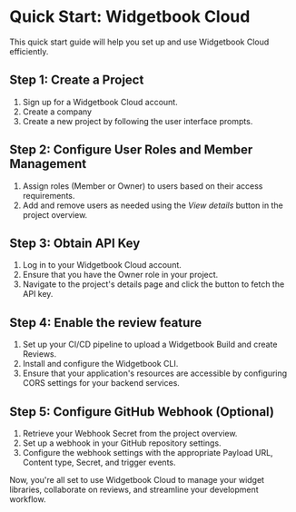 # Quick Start: Widgetbook Cloud

This quick start guide will help you set up and use Widgetbook Cloud efficiently.

## Step 1: Create a Project

1. Sign up for a Widgetbook Cloud account.
2. Create a company
3. Create a new project by following the user interface prompts.

## Step 2: Configure User Roles and Member Management

1. Assign roles (Member or Owner) to users based on their access requirements.
2. Add and remove users as needed using the _View details_ button in the project overview.

## Step 3: Obtain API Key

1. Log in to your Widgetbook Cloud account.
2. Ensure that you have the Owner role in your project.
3. Navigate to the project's details page and click the button to fetch the API key.

## Step 4: Enable the review feature

1. Set up your CI/CD pipeline to upload a Widgetbook Build and create Reviews.
2. Install and configure the Widgetbook CLI.
3. Ensure that your application's resources are accessible by configuring CORS settings for your backend services.

## Step 5: Configure GitHub Webhook (Optional)

1. Retrieve your Webhook Secret from the project overview.
2. Set up a webhook in your GitHub repository settings.
3. Configure the webhook settings with the appropriate Payload URL, Content type, Secret, and trigger events.

Now, you're all set to use Widgetbook Cloud to manage your widget libraries, collaborate on reviews, and streamline your development workflow.

